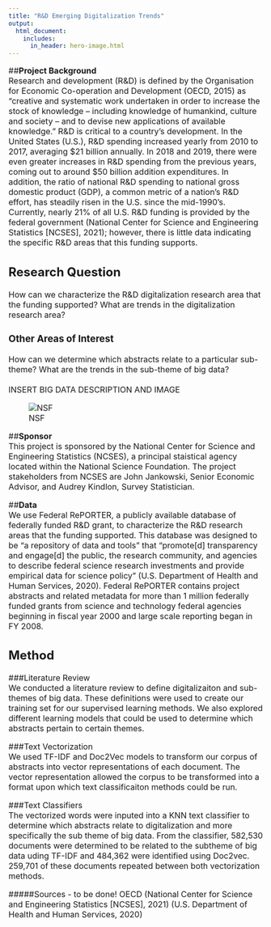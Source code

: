 ```yaml
---
title: "R&D Emerging Digitalization Trends"
output:
  html_document:
    includes:
      in_header: hero-image.html
---
```

<font size="3">

##**Project Background**  
Research and development (R&D) is defined by the Organisation for Economic Co-operation and Development (OECD, 2015) as "creative and systematic work undertaken in order to increase the stock of knowledge – including knowledge of humankind, culture and society – and to devise new applications of available knowledge." R&D is critical to a country’s development. In the United States (U.S.), R&D spending increased yearly from 2010 to 2017, averaging \$21 billion annually. In 2018 and 2019, there were even greater increases in R&D spending from the previous years, coming out to around \$50 billion addition expenditures. In addition, the ratio of national R&D spending to national gross domestic product (GDP), a common metric of a nation’s R&D effort, has steadily risen in the U.S. since the mid-1990’s. Currently, nearly 21% of all U.S. R&D funding is provided by the federal government (National Center for Science and Engineering Statistics [NCSES], 2021); however, there is little data indicating the specific R&D areas that this funding supports.

## **Research Question**
How can we characterize the R&D digitalization research area that the funding supported? What are trends in the digitalization research area?  

### Other Areas of Interest  
How can we determine which abstracts relate to a particular sub-theme? What are the trends in the sub-theme of big data?
<br>
<br>
INSERT BIG DATA DESCRIPTION AND IMAGE



<p align="center">    

![NSF](www/nsf.png)  
</p>  

##**Sponsor**  
This project is sponsored by the National Center for Science and Engineering Statistics (NCSES), a principal staistical agency located within the National Science Foundation. The project stakeholders from NCSES are John Jankowski, Senior Economic Advisor, and Audrey Kindlon, Survey Statistician.


##**Data**  
We use Federal RePORTER, a publicly available database of federally funded R&D grant, to characterize the R&D research areas that the funding supported. This database was designed to be “a repository of data and tools” that “promote[d] transparency and engage[d] the public, the research community, and agencies to describe federal science research investments and provide empirical data for science policy” (U.S. Department of Health and Human Services, 2020). Federal RePORTER contains project abstracts and related metadata for more than 1 million federally funded grants from science and technology federal agencies beginning in fiscal year 2000 and large scale reporting began in FY 2008.
  

## **Method**  
###Literature Review   
We conducted a literature review to define digitalizaiton and sub-themes of big data. These definitions were used to create our training set for our supervised learning methods. We also explored different learning models that could be used to determine which abstracts pertain to certain themes.  


###Text Vectorization  
We used TF-IDF and Doc2Vec models to transform our corpus of abstracts into vector representations of each document. The vector representation allowed the corpus to be transformed into a format upon which text classificaiton methods could be run.   


###Text Classifiers  
The vectorized words were inputed into a KNN text classifier to determine which abstracts relate to digitalization and more specifically the sub theme of big data. From the classifier, 582,530 documents were determined to be related to the subtheme of big data uding TF-IDF and 484,362 were identified using Doc2vec. 259,701 of these documents repeated between both vectorization methods.  


#####Sources - to be done!
OECD
(National Center for Science and Engineering Statistics [NCSES], 2021)
(U.S. Department of Health and Human Services, 2020)
